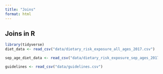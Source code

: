 ```yaml
---
title: "Joins"
format: html
---
```


## Joins in R

```r
library(tidyverse)
diet_data <- read_csv("data/dietary_risk_exposure_all_ages_2017.csv")

sep_age_diet_data <- read_csv("data/dietary_risk_exposure_sep_ages_2017.csv")

guidelines <- read_csv("data/guidelines.csv")
```


